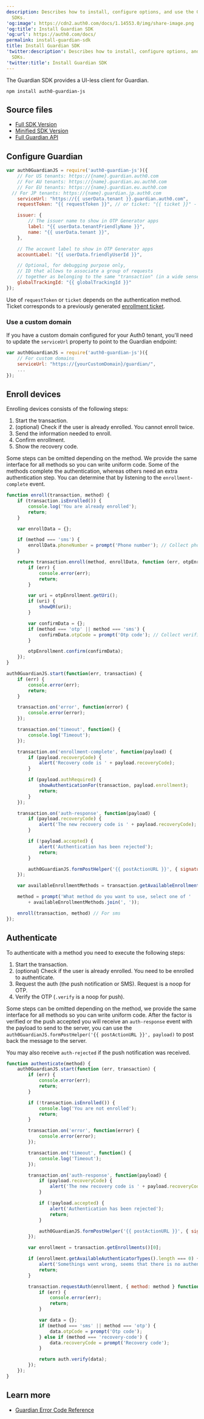 ```yaml
---
description: Describes how to install, configure options, and use the Guardian
  SDKs.
'og:image': https://cdn2.auth0.com/docs/1.14553.0/img/share-image.png
'og:title': Install Guardian SDK
'og:url': https://auth0.com/docs/
permalink: install-guardian-sdk
title: Install Guardian SDK
'twitter:description': Describes how to install, configure options, and use the Guardian
  SDKs.
'twitter:title': Install Guardian SDK
---
```

The Guardian SDK provides a UI-less client for Guardian.

`npm install auth0-guardian-js`

## Source files

* [Full SDK Version](https://cdn.auth0.com/js/guardian-js/1.3/guardian-js.js)
* [Minified SDK Version](https://cdn.auth0.com/js/guardian-js/1.3/guardian-js.min.js)
* [Full Guardian API](https://github.com/auth0/auth0-guardian.js#full-api)

## Configure Guardian

```javascript lines
var auth0GuardianJS = require('auth0-guardian-js')({
	// For US tenants: https://{name}.guardian.auth0.com
 	// For AU tenants: https://{name}.guardian.au.auth0.com
 	// For EU tenants: https://{name}.guardian.eu.auth0.com
  // For JP tenants: https://{name}.guardian.jp.auth0.com
	serviceUrl: "https://{{ userData.tenant }}.guardian.auth0.com",
	requestToken: "{{ requestToken }}", // or ticket: "{{ ticket }}" - see below

	issuer: {
		// The issuer name to show in OTP Generator apps
		label: "{{ userData.tenantFriendlyName }}",
		name: "{{ userData.tenant }}",
	},

	// The account label to show in OTP Generator apps
	accountLabel: "{{ userData.friendlyUserId }}",

	// Optional, for debugging purpose only,
	// ID that allows to associate a group of requests
	// together as belonging to the same "transaction" (in a wide sense)
	globalTrackingId: "{{ globalTrackingId }}"
});
```






Use of `requestToken` or `ticket` depends on the authentication method. Ticket corresponds to a previously generated [enrollment ticket](/secure/multi-factor-authentication/multi-factor-authentication-developer-resources/create-custom-enrollment-tickets).

### Use a custom domain

If you have a <Tooltip tip="Custom Domain: Third-party domain with a specialized, or vanity, name." cta="View Glossary" href="/glossary?term=custom+domain">custom domain</Tooltip> configured for your Auth0 tenant, you'll need to update the `serviceUrl` property to point to the Guardian endpoint:

```javascript lines
var auth0GuardianJS = require('auth0-guardian-js')({
    // For custom domains
    serviceUrl: "https://{yourCustomDomain}/guardian/",
    ...
});
```






## Enroll devices

Enrolling devices consists of the following steps:

1. Start the transaction.
2. (optional) Check if the user is already enrolled. You cannot enroll twice.
3. Send the information needed to enroll.
4. Confirm enrollment.
5. Show the recovery code.

Some steps can be omitted depending on the method. We provide the same interface for all methods so you can write uniform code. Some of the methods complete the authentication, whereas others need an extra authentication step. You can determine that by listening to the `enrollment-complete` event.

```javascript lines expandable
function enroll(transaction, method) {
	if (transaction.isEnrolled()) {
		console.log('You are already enrolled');
		return;
	}

	var enrollData = {};

	if (method === 'sms') {
		enrollData.phoneNumber = prompt('Phone number'); // Collect phone number
	}

	return transaction.enroll(method, enrollData, function (err, otpEnrollment) {
		if (err) {
			console.error(err);
			return;
		}

		var uri = otpEnrollment.getUri();
		if (uri) {
			showQR(uri);
		}

		var confirmData = {};
		if (method === 'otp' || method === 'sms') {
			confirmData.otpCode = prompt('Otp code'); // Collect verification otp
		}

		otpEnrollment.confirm(confirmData);
	});
}

auth0GuardianJS.start(function(err, transaction) {
	if (err) {
		console.error(err);
		return;
	}

	transaction.on('error', function(error) {
		console.error(error);
	});

	transaction.on('timeout', function() {
		console.log('Timeout');
	});

	transaction.on('enrollment-complete', function(payload) {
		if (payload.recoveryCode) {
			alert('Recovery code is ' + payload.recoveryCode);
		}

		if (payload.authRequired) {
			showAuthenticationFor(transaction, payload.enrollment);
			return;
		}
	});

	transaction.on('auth-response', function(payload) {
		if (payload.recoveryCode) {
			alert('The new recovery code is ' + payload.recoveryCode);
		}

		if (!payload.accepted) {
			alert('Authentication has been rejected');
			return;
		}

		auth0GuardianJS.formPostHelper('{{ postActionURL }}', { signature: payload.signature });
	});

	var availableEnrollmentMethods = transaction.getAvailableEnrollmentMethods();

	method = prompt('What method do you want to use, select one of '
		+ availableEnrollmentMethods.join(', '));

	enroll(transaction, method) // For sms
});
```






## Authenticate

To authenticate with a method you need to execute the following steps:

1. Start the transaction.
2. (optional) Check if the user is already enrolled. You need to be enrolled to authenticate.
3. Request the auth (the push notification or SMS). Request is a noop for OTP.
4. Verify the OTP (`.verify` is a noop for push).

Some steps can be omitted depending on the method, we provide the same interface for all methods so you can write uniform code. After the factor is verified or the push accepted you will receive an `auth-response` event with the payload to send to the server, you can use the `auth0GuardianJS.formPostHelper('{{ postActionURL }}', payload)` to post back the message to the server.

You may also receive `auth-rejected` if the push notification was received.

```javascript lines expandable
function authenticate(method) {
	auth0GuardianJS.start(function (err, transaction) {
		if (err) {
			console.error(err);
			return;
		}

		if (!transaction.isEnrolled()) {
			console.log('You are not enrolled');
			return;
		}

		transaction.on('error', function(error) {
			console.error(error);
		});

		transaction.on('timeout', function() {
			console.log('Timeout');
		});

		transaction.on('auth-response', function(payload) {
			if (payload.recoveryCode) {
				alert('The new recovery code is ' + payload.recoveryCode);
			}

			if (!payload.accepted) {
				alert('Authentication has been rejected');
				return;
			}

			auth0GuardianJS.formPostHelper('{{ postActionURL }}', { signature: payload.signature });
		});

		var enrollment = transaction.getEnrollments()[0];

		if (enrollment.getAvailableAuthenticatorTypes().length === 0) {
			alert('Somethings went wrong, seems that there is no authenticators');
			return;
		}

		transaction.requestAuth(enrollment, { method: method } function(err, auth) {
			if (err) {
				console.error(err);
				return;
			}

			var data = {};
			if (method === 'sms' || method === 'otp') {
				data.otpCode = prompt('Otp code');
			} else if (method === 'recovery-code') {
				data.recoveryCode = prompt('Recovery code');
			}

			return auth.verify(data);
		});
	});
}
```






## Learn more

* [Guardian Error Code Reference](/secure/multi-factor-authentication/multi-factor-authentication-developer-resources/guardian-error-code-reference)